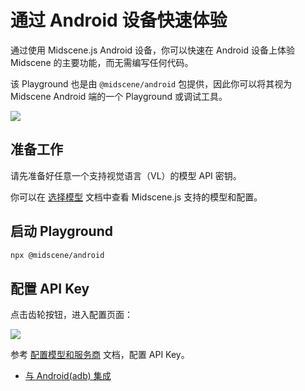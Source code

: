 
# 通过 Android 设备快速体验

通过使用 Midscene.js Android 设备，你可以快速在 Android 设备上体验 Midscene 的主要功能，而无需编写任何代码。

该 Playground 也是由 `@midscene/android` 包提供，因此你可以将其视为 Midscene  Android 端的一个 Playground 或调试工具。

![](/android-playground.png)


## 准备工作

请先准备好任意一个支持视觉语言（VL）的模型 API 密钥。

你可以在 [选择模型](./choose-a-model) 文档中查看 Midscene.js 支持的模型和配置。

## 启动 Playground

```bash
npx @midscene/android
```

## 配置 API Key

点击齿轮按钮，进入配置页面：

![](/android-set-env.png)

参考 [配置模型和服务商](./model-provider) 文档，配置 API Key。

<StartExperience />

* [与 Android(adb) 集成](./integrate-with-android)
